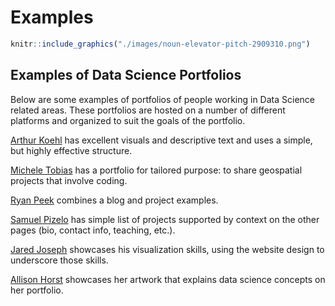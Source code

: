 # Examples

```r
knitr::include_graphics("./images/noun-elevator-pitch-2909310.png")
```

## Examples of Data Science Portfolios

Below are some examples of portfolios of people working in Data Science related areas. These portfolios are hosted on a number of different platforms and organized to suit the goals of the portfolio.

[Arthur Koehl](http://arthurkoehl.com/) has excellent visuals and descriptive text and uses a simple, but highly effective structure. 

[Michele Tobias](https://micheletobias.github.io/maps/) has a portfolio for  tailored purpose: to share geospatial projects that involve coding.

[Ryan Peek](https://ryanpeek.org/) combines a blog and project examples. 

[Samuel Pizelo](https://www.samuelpizelo.com/) has simple list of projects supported by context on the other pages (bio, contact info, teaching, etc.).

[Jared Joseph](https://jnjoseph.com/) showcases his visualization skills, using the website design to underscore those skills.

[Allison Horst](https://allisonhorst.com/allison-horst) showcases her artwork that explains data science concepts on her portfolio.